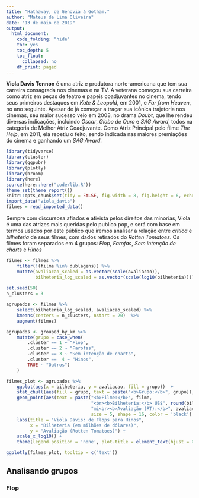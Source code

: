 ```yaml
---
title: "Hathaway, de Genovia à Gotham."
author: "Mateus de Lima Oliveira"
date: "13 de maio de 2019"
output:
  html_document:
    code_folding: "hide"
    toc: yes
    toc_depth: 5
    toc_float:
      collapsed: no
    df_print: paged
---
```


**Viola Davis Tennon** é uma atriz e produtora norte-americana que tem sua carreira consagrada nos cinemas e na TV. A veterana começou sua carreira como atriz em peças de teatro e papeis coadjuvantes no cinema, tendo seus primeiros destaques em *Kate & Leopold*, em 2001, e *Far from Heaven*, no ano seguinte. Apesar de já começar a traçar sua icônica trajetoria nos cinemas, seu maior sucesso veio em 2008, no drama *Doubt*, que lhe rendeu diversas indicações, incluindo *Oscar*, *Globo de Ouro* e *SAG Award*, todos na categoria de Melhor Atriz Coadjuvante. Como Atriz Principal pelo filme *The Help*, em 2011, ela repetiu o feito, sendo indicada nas maiores premiações do cinema e ganhando um *SAG Award*.

```r
library(tidyverse)
library(cluster)
library(ggpubr)
library(plotly)
library(broom)
library(here)
source(here::here("code/lib.R"))
theme_set(theme_report())
knitr::opts_chunk$set(tidy = FALSE, fig.width = 8, fig.height = 6, echo = TRUE)
import_data("viola_davis")
filmes = read_imported_data()
```


Sempre com discursosa afiados e ativista pelos direitos das minorias, Viola é uma das atrizes mais queridas pelo publico pop, e será com base em termos usados por este público que iremos analisar a relação entre *critica* e *bilheteria* de seus filmes, com dados retirados do *Rotten Tomatoes*.
Os filmes foram separados em 4 grupos: *Flop*, *Farofas*, *Sem intenção de charts* e *Hinos*

```r

filmes <- filmes %>%
    filter(!(filme %in% dublagens)) %>%
    mutate(avaliacao_scaled = as.vector(scale(avaliacao)),
           bilheteria_log_scaled = as.vector(scale(log10(bilheteria))))
    
set.seed(50)
n_clusters = 3

agrupados <- filmes %>% 
    select(bilheteria_log_scaled, avaliacao_scaled) %>% 
    kmeans(centers = n_clusters, nstart = 20)  %>% 
    augment(filmes)

agrupados <- grouped_by_km %>%
    mutate(grupo = case_when(
        .cluster == 1 ~ "Flop",
        .cluster == 2 ~ "Farofas",
        .cluster == 3 ~ "Sem intenção de charts",
        .cluster ==  4 ~ "Hinos",
        TRUE ~ "Outros")
    )

filmes_plot <- agrupados %>%
    ggplot(aes(x = bilheteria, y = avaliacao, fill = grupo))  +
    stat_chull(aes(fill = grupo, text = paste("<b>Grupo:</b>", grupo)), alpha = 0.2, geom = 'polygon') +
    geom_point(aes(text = paste("<b>Filme:</b>", filme,
                                "<br><b>Bilheteria:</b> US$", round(bilheteria, 1),
                                "mi<br><b>Avaliação (RT):</b>", avaliacao,  ... = "<br><b>Ano:</b>", ano)),
                                size = 5, shape = 16, color = 'black') +
    labs(title = "Viola Davis: de Flops para Hinos",
         x = "Bilheteria (em milhões de dólares)",
         y = "Avaliação (Rotten Tomatoes)") +
    scale_x_log10() +
    theme(legend.position = 'none', plot.title = element_text(hjust = 0.5))

ggplotly(filmes_plot, tooltip = c('text'))
```



## Analisando grupos

### Flop
